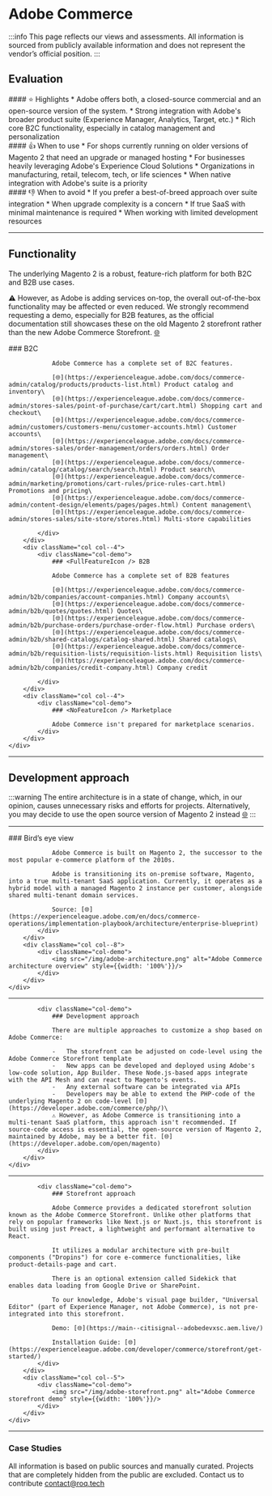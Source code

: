 
# Adobe Commerce

:::info
This page reflects our views and assessments. All information is sourced from publicly available information and does not represent the vendor’s official position.
:::

## Evaluation
<div className="container">
    <div className="row">
        <div className="col col--4">
            <div className="col-demo">
                #### ⭐ Highlights
                * Adobe offers both, a closed-source commercial and an open-source version of the system.
                * Strong integration with Adobe's broader product suite (Experience Manager, Analytics, Target, etc.)
                * Rich core B2C functionality, especially in catalog management and personalization
            </div>
        </div>
        <div className="col col--4">
            <div className="col-demo">
                #### 👍 When to use
                * For shops currently running on older versions of Magento 2 that need an upgrade or managed hosting
                * For businesses heavily leveraging Adobe's Experience Cloud Solutions
                * Organizations in manufacturing, retail, telecom, tech, or life sciences
                * When native integration with Adobe's suite is a priority
            </div>
        </div>
        <div className="col col--4">
            <div className="col-demo">
                #### 👎 When to avoid
                * If you prefer a best-of-breed approach over suite integration
                * When upgrade complexity is a concern
                * If true SaaS with minimal maintenance is required
                * When working with limited development resources
            </div>
        </div>
    </div>
</div>

---

## Functionality

The underlying Magento 2 is a robust, feature-rich platform for both B2C and B2B use cases.

⚠️ However, as Adobe is adding services on-top, the overall out-of-the-box functionality may be affected or even reduced. We strongly recommend requesting a demo, especially for B2B features, as the official documentation still showcases these on the old Magento 2 storefront rather than the new Adobe Commerce Storefront. [🌐](https://experienceleague.adobe.com/en/docs/commerce-admin/b2b/quotes/quote-request)


<div className="container">
    <div className="row">
        <div className="col col--4">
            <div className="col-demo">
                ### <FullFeatureIcon /> B2C

                Adobe Commerce has a complete set of B2C features.

                [🌐](https://experienceleague.adobe.com/docs/commerce-admin/catalog/products/products-list.html) Product catalog and inventory\
                [🌐](https://experienceleague.adobe.com/docs/commerce-admin/stores-sales/point-of-purchase/cart/cart.html) Shopping cart and checkout\
                [🌐](https://experienceleague.adobe.com/docs/commerce-admin/customers/customers-menu/customer-accounts.html) Customer accounts\
                [🌐](https://experienceleague.adobe.com/docs/commerce-admin/stores-sales/order-management/orders/orders.html) Order management\
                [🌐](https://experienceleague.adobe.com/docs/commerce-admin/catalog/catalog/search/search.html) Product search\
                [🌐](https://experienceleague.adobe.com/docs/commerce-admin/marketing/promotions/cart-rules/price-rules-cart.html) Promotions and pricing\
                [🌐](https://experienceleague.adobe.com/docs/commerce-admin/content-design/elements/pages/pages.html) Content management\
                [🌐](https://experienceleague.adobe.com/docs/commerce-admin/stores-sales/site-store/stores.html) Multi-store capabilities

            </div>
        </div>
        <div className="col col--4">
            <div className="col-demo">
                ### <FullFeatureIcon /> B2B

                Adobe Commerce has a complete set of B2B features

                [🌐](https://experienceleague.adobe.com/docs/commerce-admin/b2b/companies/account-companies.html) Company accounts\
                [🌐](https://experienceleague.adobe.com/docs/commerce-admin/b2b/quotes/quotes.html) Quotes\
                [🌐](https://experienceleague.adobe.com/docs/commerce-admin/b2b/purchase-orders/purchase-order-flow.html) Purchase orders\
                [🌐](https://experienceleague.adobe.com/docs/commerce-admin/b2b/shared-catalogs/catalog-shared.html) Shared catalogs\
                [🌐](https://experienceleague.adobe.com/docs/commerce-admin/b2b/requisition-lists/requisition-lists.html) Requisition lists\
                [🌐](https://experienceleague.adobe.com/docs/commerce-admin/b2b/companies/credit-company.html) Company credit

            </div>
        </div>
        <div className="col col--4">
            <div className="col-demo">
                ### <NoFeatureIcon /> Marketplace

                Adobe Commerce isn't prepared for marketplace scenarios.
            </div>
        </div>
    </div>

</div>

---

## Development approach

:::warning
The entire architecture is in a state of change, which, in our opinion, causes unnecessary risks and efforts for projects. Alternatively, you may decide to use the open source version of Magento 2 instead [🌐](https://developer.adobe.com/open/magento)
:::

---

<div className="container">
    <div className="row">
        <div className="col col--4">
            <div className="col-demo">
                ### Bird’s eye view



                Adobe Commerce is built on Magento 2, the successor to the most popular e-commerce platform of the 2010s.​

                Adobe is transitioning its on-premise software, Magento, into a true multi-tenant SaaS application. Currently, it operates as a hybrid model with a managed Magento 2 instance per customer, alongside shared multi-tenant domain services.

                Source: [🌐](https://experienceleague.adobe.com/en/docs/commerce-operations/implementation-playbook/architecture/enterprise-blueprint)
            </div>
        </div>
        <div className="col col--8">
            <div className="col-demo">
                <img src="/img/adobe-architecture.png" alt="Adobe Commerce architecture overview" style={{width: '100%'}}/>
            </div>
        </div>
    </div>
</div>

---

<div className="container">
    <div className="row">
        <div className="col col--12">

            <div className="col-demo">
                ### Development approach

                There are multiple approaches to customize a shop based on Adobe Commerce:

                -   The storefront can be adjusted on code-level using the Adobe Commerce Storefront template
                -   New apps can be developed and deployed using Adobe's low-code solution, App Builder. These Node.js-based apps integrate with the API Mesh and can react to Magento's events.
                -   Any external software can be integrated via APIs
                -   Developers may be able to extend the PHP-code of the underlying Magento 2 on code-level [🌐](https://developer.adobe.com/commerce/php/)\
                ⚠️ However, as Adobe Commerce is transitioning into a multi-tenant SaaS platform, this approach isn't recommended. If source-code access is essential, the open-source version of Magento 2, maintained by Adobe, may be a better fit. [🌐](https://developer.adobe.com/open/magento)
            </div>
        </div>
    </div>
</div>

---

<div className="container">
    <div className="row">
        <div className="col col--4">

            <div className="col-demo">
                ### Storefront approach

                Adobe Commerce provides a dedicated storefront solution known as the Adobe Commerce Storefront. Unlike other platforms that rely on popular frameworks like Next.js or Nuxt.js, this storefront is built using just Preact, a lightweight and performant alternative to React.

                It utilizes a modular architecture with pre-built components ("Dropins") for core e-commerce functionalities, like product-details-page and cart.

                There is an optional extension called Sidekick that enables data loading from Google Drive or SharePoint.

                To our knowledge, Adobe's visual page builder, "Universal Editor" (part of Experience Manager, not Adobe Commerce), is not pre-integrated into this storefront.

                Demo: [🌐](https://main--citisignal--adobedevxsc.aem.live/)

                Installation Guide: [🌐](https://experienceleague.adobe.com/developer/commerce/storefront/get-started/)
            </div>
        </div>
        <div className="col col--5">
            <div className="col-demo">
                <img src="/img/adobe-storefront.png" alt="Adobe Commerce storefront demo" style={{width: '100%'}}/>
            </div>
        </div>
    </div>
</div>

---

### Case Studies

All information is based on public sources and manually curated. Projects that are completely hidden from
the public are excluded. Contact us to contribute [contact@roq.tech](mailto:contact@roq.tech)

<CaseStudyTable system="Adobe Commerce" cols="Company,Shop URL,Industry,Type"/>
